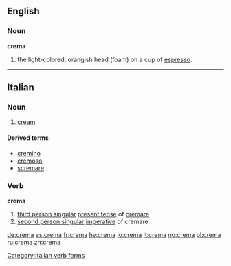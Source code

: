 ==English==

===Noun===
'''crema'''
# the light-colored, orangish head (foam) on a cup of [[espresso]].

----

==Italian==

===Noun===
{{it-noun|crem|f|a|e}}

# [[cream]]

====Derived terms====
*[[cremino]]
*[[cremoso]]
*[[scremare]]

===Verb===
'''crema'''

# [[third person singular]]  [[present tense]] of [[cremare]]
# [[second person singular]] [[imperative]] of cremare

[[Category:Italian verb forms]]

[[de:crema]]
[[es:crema]]
[[fr:crema]]
[[hy:crema]]
[[io:crema]]
[[it:crema]]
[[no:crema]]
[[pl:crema]]
[[ru:crema]]
[[zh:crema]]